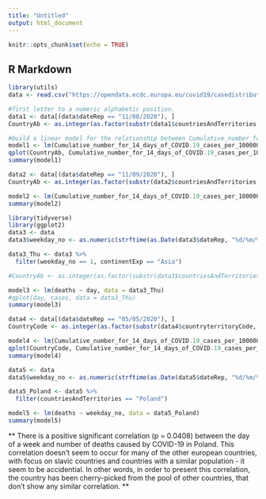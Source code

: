 ```yaml
---
title: "Untitled"
output: html_document
---
```


```r
knitr::opts_chunk$set(echo = TRUE)
```

## R Markdown

```r
library(utils)
data <- read.csv("https://opendata.ecdc.europa.eu/covid19/casedistribution/csv", na.strings = "", fileEncoding = "UTF-8-BOM")
```

```r
#first letter to a numeric alphabetic position.
data1 <- data[(data$dateRep == "11/08/2020"), ]
CountryAb <- as.integer(as.factor(substr(data1$countriesAndTerritories, 1, 1)))

#build a linear model for the relationship between Cumulative_number_for_14_days_of_COVID.19_cases_
model1 <- lm(Cumulative_number_for_14_days_of_COVID.19_cases_per_100000 ~ CountryAb, data = data1)
qplot(CountryAb, Cumulative_number_for_14_days_of_COVID.19_cases_per_100000, data = data1)
summary(model1)
```

```r
data2 <- data[(data$dateRep == "11/09/2020"), ]
CountryAb <- as.integer(as.factor(substr(data2$countriesAndTerritories, 2, 2)))

model2 <- lm(Cumulative_number_for_14_days_of_COVID.19_cases_per_100000 ~ CountryAb, data = data2)
summary(model2)

```
```r
library(tidyverse)
library(ggplot2)
data3 <- data
data3$weekday_no <- as.numeric(strftime(as.Date(data3$dateRep, "%d/%m/%Y"), "%u"))

data3_Thu <- data3 %>%
  filter(weekday_no == 1, continentExp == "Asia")

#CountryAb <- as.integer(as.factor(substr(data3$countriesAndTerritories, 2, 2)))

model3 <- lm(deaths ~ day, data = data3_Thu)
#qplot(day, cases, data = data3_Thu)
summary(model3)

```

```r

data4 <- data[(data$dateRep == "05/05/2020"), ]
CountryCode <- as.integer(as.factor(substr(data4$countryterritoryCode, 2, 2)))

model4 <- lm(Cumulative_number_for_14_days_of_COVID.19_cases_per_100000 ~ CountryCode, data = data4)
qplot(CountryCode, Cumulative_number_for_14_days_of_COVID.19_cases_per_100000, data = data4)
summary(model4)

```

```r

data5 <- data
data5$weekday_no <- as.numeric(strftime(as.Date(data5$dateRep, "%d/%m/%Y"), "%u"))

data5_Poland <- data5 %>%
  filter(countriesAndTerritories == "Poland")

model5 <- lm(deaths ~ weekday_no, data = data5_Poland)
summary(model5)

```

** There is a positive significant correlation (p = 0.0408) between the day of a week and number of deaths caused by COVID-19 in Poland. This correlation doesn't seem to occur for many of the other european countries, with focus on slavic countries and countries with a similar population - it seem to be accidential. In other words, in order to present this correlation, the country has been cherry-picked from the pool of other countries, that don't show any similar correlation. **
